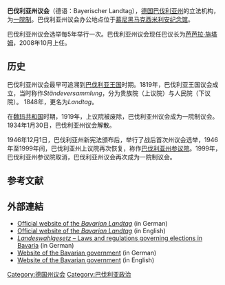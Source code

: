 {{Infobox legislature
| name              = 巴伐利亚州议会
| native_name       = Bayerischer Landtag
| coa_pic           = Coat of arms of Bavaria.svg
| coa_res           =
| session_room      = LandtagsgebäudeBayern.jpg
| house_type        = 州议会
| leader1_type      = [[巴伐利亚州议会议长列表|州议会议长]]
| leader1           = [[芭芭拉·施塔姆|芭芭拉·施塔姆]]
| party1            = [[基督教社会联盟|基督教社会联盟]]
| election1         = 2008年10月20日
| members           = 205
| political_groups1 = 
'''執政黨（112）'''
*{{Color box|{{Party meta/color/巴伐利亞基督教社會聯盟}}|border=darkgray}} [[巴伐利亚基督教社会联盟|巴伐利亚基督教社会联盟]]（85）
*{{Color box|#007E82|border=darkgray}} [[巴伐利亞自由選民|巴伐利亞自由選民]]（27）
'''反對黨（93）'''
*{{Color box|{{Party meta/color/聯盟90/綠黨}}|border=darkgray}} [[联盟90/绿党|联盟90/绿党]]（38）
*{{Color box|{{Party meta/color/德國社會民主黨}}|border=darkgray}} [[德国社会民主党|德国社会民主党]]（22）
*{{Color box|#009EE0|border=darkgray}} [[德國另類選擇|德國另類選擇]]（22）
*{{Color box|#FFED00|border=darkgray}} [[自由民主党_(德国)|自由民主党]]（11）
| structure1     = Bavarian Landtag 2018.svg
| structure1_res = 250px

| last_election1 = [[2018年巴伐利亞州議會選舉|2018年10月14日]]
| meeting_place  = 慕尼黑马克西米利安纪念馆
| website        = [http://www.bayern.landtag.de/de/index.php www.bayern.landtag.de/]
}}
'''巴伐利亚州议会'''（德语：Bayerischer Landtag），[[德国|德国]][[巴伐利亚州|巴伐利亚州]]的立法机构，为[[一院制|一院制]]。巴伐利亚州议会办公地点位于[[慕尼黑|慕尼黑]][[马克西米利安纪念馆|马克西米利安纪念馆]]。

巴伐利亚州议会选举每5年举行一次。巴伐利亚州议会现任巴议长为[[芭芭拉·施塔姆|芭芭拉·施塔姆]]，2008年10月上任。

== 历史 ==
巴伐利亚州议会最早可追溯到[[巴伐利亚王国|巴伐利亚王国]]时期。1819年，巴伐利亚王国议会成立，当时称作''Ständeversammlung''，分为贵族院（上议院）与人民院（下议院）。 1848年，更名为''Landtag''。

在[[魏玛共和国|魏玛共和国]]时期，1919年，上议院被废除，巴伐利亚州议会成为一院制议会。1934年1月30日，巴伐利亚州议会解散。

1946年12月1日，巴伐利亚州新宪法颁布后，举行了战后首次州议会选举，1946年至1999年间，巴伐利亚州上议院再次恢复，称作[[巴伐利亚州参议院|巴伐利亚州参议院]]。1999年，巴伐利亚州参议院取消，巴伐利亚州议会再次成为一院制议会。

==参考文献==
{{reflist}}

==外部連結==
* [http://www.bayern.landtag.de/ Official website of the ''Bavarian Landtag''] {{Wayback|url=http://www.bayern.landtag.de/ |date=20210310125029 }} (in German)
* [https://www.bayern.landtag.de/en/ Official website of the ''Bavarian Landtag''] {{Wayback|url=https://www.bayern.landtag.de/en/ |date=20200419180927 }} (in English)
* [http://www.verwaltung.bayern.de/Titelsuche-.116/index.htm?purl=http://by.juris.de/by/gesamt/WahlG_BY_2002.htm#WahlG_BY_2002_rahmen ''Landeswahlgesetz'' – Laws and regulations governing elections in Bavaria] {{Wayback|url=http://www.verwaltung.bayern.de/Titelsuche-.116/index.htm?purl=http%3A%2F%2Fby.juris.de%2Fby%2Fgesamt%2FWahlG_BY_2002.htm#WahlG_BY_2002_rahmen |date=20110718010002 }} (in German)
* [http://www.bayern.de/ Website of the Bavarian government] (in German)
* [https://web.archive.org/web/20080530230517/http://www.bayern.de/English-.594/index.htm Website of the Bavarian government] (in English)

{{Authority control}}

[[Category:德国州议会|Category:德国州议会]]
[[Category:巴伐利亚政治|Category:巴伐利亚政治]]